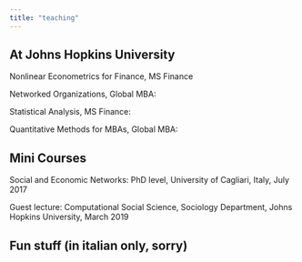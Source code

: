 ```yaml
---
title: "teaching"
---
```


## At Johns Hopkins University

Nonlinear Econometrics for Finance, MS Finance

Networked Organizations, Global MBA:

Statistical Analysis, MS Finance:

Quantitative Methods for MBAs, Global MBA:



## Mini Courses

Social and Economic Networks: PhD level, University of Cagliari, Italy, July 2017


Guest lecture: Computational Social Science, Sociology Department, Johns Hopkins University, March 2019


## Fun stuff (in italian only, sorry)

